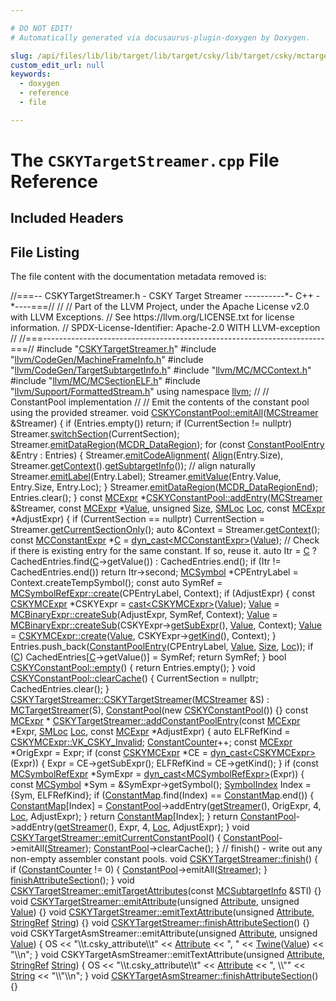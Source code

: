 ```yaml
---

# DO NOT EDIT!
# Automatically generated via docusaurus-plugin-doxygen by Doxygen.

slug: /api/files/lib/lib/target/lib/target/csky/lib/target/csky/mctargetdesc/cskytargetstreamer-cpp
custom_edit_url: null
keywords:
  - doxygen
  - reference
  - file

---
```





# The `CSKYTargetStreamer.cpp` File Reference

<DoxygenPage pluginConfig={pluginConfig}>



## Included Headers

<IncludesList>
<IncludesListItem
  filePath="CSKYTargetStreamer.h"
  permalink="/docs/api/files/lib/lib/target/lib/target/csky/lib/target/csky/mctargetdesc/cskytargetstreamer-h"
  isLocal="true" />
<IncludesListItem
  filePath="llvm/CodeGen/MachineFrameInfo.h"
  permalink="/docs/api/files/include/include/llvm/include/llvm/codegen/machineframeinfo-h"
  isLocal="true" />
<IncludesListItem
  filePath="llvm/CodeGen/TargetSubtargetInfo.h"
  permalink="/docs/api/files/include/include/llvm/include/llvm/codegen/targetsubtargetinfo-h"
  isLocal="true" />
<IncludesListItem
  filePath="llvm/MC/MCContext.h"
  permalink="/docs/api/files/include/include/llvm/include/llvm/mc/mccontext-h"
  isLocal="true" />
<IncludesListItem
  filePath="llvm/MC/MCSectionELF.h"
  permalink="/docs/api/files/include/include/llvm/include/llvm/mc/mcsectionelf-h"
  isLocal="true" />
<IncludesListItem
  filePath="llvm/Support/FormattedStream.h"
  permalink="/docs/api/files/include/include/llvm/include/llvm/support/formattedstream-h"
  isLocal="true" />
</IncludesList>


## File Listing

The file content with the documentation metadata removed is:

<ProgramListing>

<Link id="l00001" /><CodeLine lineNumber="1"><span class="doxyHighlightComment">//===-- CSKYTargetStreamer.h - CSKY Target Streamer ----------&#42;- C++ -&#42;----===//</span></CodeLine>
<Link id="l00002" /><CodeLine lineNumber="2"><span class="doxyHighlightComment">//</span></CodeLine>
<Link id="l00003" /><CodeLine lineNumber="3"><span class="doxyHighlightComment">// Part of the LLVM Project, under the Apache License v2.0 with LLVM Exceptions.</span></CodeLine>
<Link id="l00004" /><CodeLine lineNumber="4"><span class="doxyHighlightComment">// See https://llvm.org/LICENSE.txt for license information.</span></CodeLine>
<Link id="l00005" /><CodeLine lineNumber="5"><span class="doxyHighlightComment">// SPDX-License-Identifier: Apache-2.0 WITH LLVM-exception</span></CodeLine>
<Link id="l00006" /><CodeLine lineNumber="6"><span class="doxyHighlightComment">//</span></CodeLine>
<Link id="l00007" /><CodeLine lineNumber="7"><span class="doxyHighlightComment">//===----------------------------------------------------------------------===//</span></CodeLine>
<Link id="l00008" /><CodeLine lineNumber="8"></CodeLine>
<Link id="l00009" /><CodeLine lineNumber="9"><span class="doxyHighlightPreprocessor">#include &quot;<a href="/docs/api/files/lib/lib/target/lib/target/csky/lib/target/csky/mctargetdesc/cskytargetstreamer-h">CSKYTargetStreamer.h</a>&quot;</span></CodeLine>
<Link id="l00010" /><CodeLine lineNumber="10"><span class="doxyHighlightPreprocessor">#include &quot;<a href="/docs/api/files/include/include/llvm/include/llvm/codegen/machineframeinfo-h">llvm/CodeGen/MachineFrameInfo.h</a>&quot;</span></CodeLine>
<Link id="l00011" /><CodeLine lineNumber="11"><span class="doxyHighlightPreprocessor">#include &quot;<a href="/docs/api/files/include/include/llvm/include/llvm/codegen/targetsubtargetinfo-h">llvm/CodeGen/TargetSubtargetInfo.h</a>&quot;</span></CodeLine>
<Link id="l00012" /><CodeLine lineNumber="12"><span class="doxyHighlightPreprocessor">#include &quot;<a href="/docs/api/files/include/include/llvm/include/llvm/mc/mccontext-h">llvm/MC/MCContext.h</a>&quot;</span></CodeLine>
<Link id="l00013" /><CodeLine lineNumber="13"><span class="doxyHighlightPreprocessor">#include &quot;<a href="/docs/api/files/include/include/llvm/include/llvm/mc/mcsectionelf-h">llvm/MC/MCSectionELF.h</a>&quot;</span></CodeLine>
<Link id="l00014" /><CodeLine lineNumber="14"><span class="doxyHighlightPreprocessor">#include &quot;<a href="/docs/api/files/include/include/llvm/include/llvm/support/formattedstream-h">llvm/Support/FormattedStream.h</a>&quot;</span></CodeLine>
<Link id="l00015" /><CodeLine lineNumber="15"></CodeLine>
<Link id="l00016" /><CodeLine lineNumber="16"><span class="doxyHighlightKeyword">using namespace </span><span class="doxyHighlight"><a href="/docs/api/namespaces/llvm">llvm</a>;</span></CodeLine>
<Link id="l00017" /><CodeLine lineNumber="17"></CodeLine>
<Link id="l00018" /><CodeLine lineNumber="18"><span class="doxyHighlightComment">//</span></CodeLine>
<Link id="l00019" /><CodeLine lineNumber="19"><span class="doxyHighlightComment">// ConstantPool implementation</span></CodeLine>
<Link id="l00020" /><CodeLine lineNumber="20"><span class="doxyHighlightComment">//</span></CodeLine>
<Link id="l00021" /><CodeLine lineNumber="21"><span class="doxyHighlightComment">// Emit the contents of the constant pool using the provided streamer.</span></CodeLine>
<Link id="l00022" /><CodeLine lineNumber="22" lineLink="/docs/api/classes/llvm/cskyconstantpool/#a504a7be63300c2c61d79be758524a433"><span class="doxyHighlightKeywordType">void</span><span class="doxyHighlight"> <a href="/docs/api/classes/llvm/cskyconstantpool/#a504a7be63300c2c61d79be758524a433">CSKYConstantPool::emitAll</a>(<a href="/docs/api/classes/llvm/mcstreamer">MCStreamer</a> &amp;Streamer) &#123;</span></CodeLine>
<Link id="l00023" /><CodeLine lineNumber="23"><span class="doxyHighlight">  </span><span class="doxyHighlightKeywordFlow">if</span><span class="doxyHighlight"> (Entries.empty())</span></CodeLine>
<Link id="l00024" /><CodeLine lineNumber="24"><span class="doxyHighlight">    </span><span class="doxyHighlightKeywordFlow">return</span><span class="doxyHighlight">;</span></CodeLine>
<Link id="l00025" /><CodeLine lineNumber="25"></CodeLine>
<Link id="l00026" /><CodeLine lineNumber="26"><span class="doxyHighlight">  </span><span class="doxyHighlightKeywordFlow">if</span><span class="doxyHighlight"> (CurrentSection != </span><span class="doxyHighlightKeyword">nullptr</span><span class="doxyHighlight">)</span></CodeLine>
<Link id="l00027" /><CodeLine lineNumber="27"><span class="doxyHighlight">    Streamer.<a href="/docs/api/classes/llvm/mcstreamer/#ac4f84451dc4abc997c960d484953b1d2">switchSection</a>(CurrentSection);</span></CodeLine>
<Link id="l00028" /><CodeLine lineNumber="28"></CodeLine>
<Link id="l00029" /><CodeLine lineNumber="29"><span class="doxyHighlight">  Streamer.<a href="/docs/api/classes/llvm/mcstreamer/#ab93cbe98a85c26f4749096e5fecca2f5">emitDataRegion</a>(<a href="/docs/api/namespaces/llvm/#a515cb4eba75abc2f0e9dbfffb0137008a05d6258eaccbe86ca4c18e36910fda79">MCDR&#95;DataRegion</a>);</span></CodeLine>
<Link id="l00030" /><CodeLine lineNumber="30"><span class="doxyHighlight">  </span><span class="doxyHighlightKeywordFlow">for</span><span class="doxyHighlight"> (</span><span class="doxyHighlightKeyword">const</span><span class="doxyHighlight"> <a href="/docs/api/structs/llvm/constantpoolentry">ConstantPoolEntry</a> &amp;Entry : Entries) &#123;</span></CodeLine>
<Link id="l00031" /><CodeLine lineNumber="31"><span class="doxyHighlight">    Streamer.<a href="/docs/api/classes/llvm/mcstreamer/#aa1dcf543ae68792dfaabeaa31f4ddef2">emitCodeAlignment</a>(</span></CodeLine>
<Link id="l00032" /><CodeLine lineNumber="32"><span class="doxyHighlight">        <a href="/docs/api/structs/llvm/align">Align</a>(Entry.Size),</span></CodeLine>
<Link id="l00033" /><CodeLine lineNumber="33"><span class="doxyHighlight">        Streamer.<a href="/docs/api/classes/llvm/mcstreamer/#a61c979932b890df773ce75013b76708b">getContext</a>().<a href="/docs/api/classes/llvm/mccontext/#afbcf25f6a20ef3f5197a782bf7e55d55">getSubtargetInfo</a>()); </span><span class="doxyHighlightComment">// align naturally</span></CodeLine>
<Link id="l00034" /><CodeLine lineNumber="34"><span class="doxyHighlight">    Streamer.<a href="/docs/api/classes/llvm/mcstreamer/#a822ae1a4f19b7b00a297a100749f9b8a">emitLabel</a>(Entry.Label);</span></CodeLine>
<Link id="l00035" /><CodeLine lineNumber="35"><span class="doxyHighlight">    Streamer.<a href="/docs/api/classes/llvm/mcstreamer/#a7833630c617e5943c0a41755f5d4bdcf">emitValue</a>(Entry.Value, Entry.Size, Entry.Loc);</span></CodeLine>
<Link id="l00036" /><CodeLine lineNumber="36"><span class="doxyHighlight">  &#125;</span></CodeLine>
<Link id="l00037" /><CodeLine lineNumber="37"><span class="doxyHighlight">  Streamer.<a href="/docs/api/classes/llvm/mcstreamer/#ab93cbe98a85c26f4749096e5fecca2f5">emitDataRegion</a>(<a href="/docs/api/namespaces/llvm/#a515cb4eba75abc2f0e9dbfffb0137008a0178c9475f859cfd8a0f552b8e22f412">MCDR&#95;DataRegionEnd</a>);</span></CodeLine>
<Link id="l00038" /><CodeLine lineNumber="38"><span class="doxyHighlight">  Entries.clear();</span></CodeLine>
<Link id="l00039" /><CodeLine lineNumber="39"><span class="doxyHighlight">&#125;</span></CodeLine>
<Link id="l00040" /><CodeLine lineNumber="40"></CodeLine>
<Link id="l00041" /><CodeLine lineNumber="41" lineLink="/docs/api/classes/llvm/cskyconstantpool/#a91eb97e39eb4e9b4befd1914be362617"><span class="doxyHighlightKeyword">const</span><span class="doxyHighlight"> <a href="/docs/api/classes/llvm/mcexpr">MCExpr</a> &#42;<a href="/docs/api/classes/llvm/cskyconstantpool/#a91eb97e39eb4e9b4befd1914be362617">CSKYConstantPool::addEntry</a>(<a href="/docs/api/classes/llvm/mcstreamer">MCStreamer</a> &amp;Streamer,</span></CodeLine>
<Link id="l00042" /><CodeLine lineNumber="42"><span class="doxyHighlight">                                         </span><span class="doxyHighlightKeyword">const</span><span class="doxyHighlight"> <a href="/docs/api/classes/llvm/mcexpr">MCExpr</a> &#42;<a href="/docs/api/classes/llvm/value">Value</a>, </span><span class="doxyHighlightKeywordType">unsigned</span><span class="doxyHighlight"> <a href="/docs/api/files/lib/lib/analysis/inlineorder-cpp/#a7ee6f0cb51c3b9056199e9a0001fe8c3a6f6cb72d544962fa333e2e34ce64f719">Size</a>,</span></CodeLine>
<Link id="l00043" /><CodeLine lineNumber="43"><span class="doxyHighlight">                                         <a href="/docs/api/classes/llvm/smloc">SMLoc</a> <a href="/docs/api/namespaces/llvm/loc">Loc</a>, </span><span class="doxyHighlightKeyword">const</span><span class="doxyHighlight"> <a href="/docs/api/classes/llvm/mcexpr">MCExpr</a> &#42;AdjustExpr) &#123;</span></CodeLine>
<Link id="l00044" /><CodeLine lineNumber="44"><span class="doxyHighlight">  </span><span class="doxyHighlightKeywordFlow">if</span><span class="doxyHighlight"> (CurrentSection == </span><span class="doxyHighlightKeyword">nullptr</span><span class="doxyHighlight">)</span></CodeLine>
<Link id="l00045" /><CodeLine lineNumber="45"><span class="doxyHighlight">    CurrentSection = Streamer.<a href="/docs/api/classes/llvm/mcstreamer/#ae1b3cf074436ef5b527071540e13bd58">getCurrentSectionOnly</a>();</span></CodeLine>
<Link id="l00046" /><CodeLine lineNumber="46"></CodeLine>
<Link id="l00047" /><CodeLine lineNumber="47"><span class="doxyHighlight">  </span><span class="doxyHighlightKeyword">auto</span><span class="doxyHighlight"> &amp;Context = Streamer.<a href="/docs/api/classes/llvm/mcstreamer/#a61c979932b890df773ce75013b76708b">getContext</a>();</span></CodeLine>
<Link id="l00048" /><CodeLine lineNumber="48"></CodeLine>
<Link id="l00049" /><CodeLine lineNumber="49"><span class="doxyHighlight">  </span><span class="doxyHighlightKeyword">const</span><span class="doxyHighlight"> <a href="/docs/api/classes/llvm/mcconstantexpr">MCConstantExpr</a> &#42;<a href="/docs/api/namespaces/llvm/callingconv/#ac6aa1387c4375260e2468eb5a77fdb4cafd841a49aec1539bc88abc8ff9e170fb">C</a> = <a href="/docs/api/namespaces/llvm/#a22eeee01734061ac1b31ccd994c49eef">dyn&#95;cast&lt;MCConstantExpr&gt;</a>(<a href="/docs/api/classes/llvm/value">Value</a>);</span></CodeLine>
<Link id="l00050" /><CodeLine lineNumber="50"></CodeLine>
<Link id="l00051" /><CodeLine lineNumber="51"><span class="doxyHighlight">  </span><span class="doxyHighlightComment">// Check if there is existing entry for the same constant. If so, reuse it.</span></CodeLine>
<Link id="l00052" /><CodeLine lineNumber="52"><span class="doxyHighlight">  </span><span class="doxyHighlightKeyword">auto</span><span class="doxyHighlight"> Itr = <a href="/docs/api/namespaces/llvm/callingconv/#ac6aa1387c4375260e2468eb5a77fdb4cafd841a49aec1539bc88abc8ff9e170fb">C</a> ? CachedEntries.find(<a href="/docs/api/namespaces/llvm/callingconv/#ac6aa1387c4375260e2468eb5a77fdb4cafd841a49aec1539bc88abc8ff9e170fb">C</a>-&gt;getValue()) : CachedEntries.end();</span></CodeLine>
<Link id="l00053" /><CodeLine lineNumber="53"><span class="doxyHighlight">  </span><span class="doxyHighlightKeywordFlow">if</span><span class="doxyHighlight"> (Itr != CachedEntries.end())</span></CodeLine>
<Link id="l00054" /><CodeLine lineNumber="54"><span class="doxyHighlight">    </span><span class="doxyHighlightKeywordFlow">return</span><span class="doxyHighlight"> Itr-&gt;second;</span></CodeLine>
<Link id="l00055" /><CodeLine lineNumber="55"></CodeLine>
<Link id="l00056" /><CodeLine lineNumber="56"><span class="doxyHighlight">  <a href="/docs/api/classes/llvm/mcsymbol">MCSymbol</a> &#42;CPEntryLabel = Context.createTempSymbol();</span></CodeLine>
<Link id="l00057" /><CodeLine lineNumber="57"><span class="doxyHighlight">  </span><span class="doxyHighlightKeyword">const</span><span class="doxyHighlight"> </span><span class="doxyHighlightKeyword">auto</span><span class="doxyHighlight"> SymRef = <a href="/docs/api/classes/llvm/mcsymbolrefexpr/#a9914b597552aa4b4bcbb8acaa04d632a">MCSymbolRefExpr::create</a>(CPEntryLabel, Context);</span></CodeLine>
<Link id="l00058" /><CodeLine lineNumber="58"></CodeLine>
<Link id="l00059" /><CodeLine lineNumber="59"><span class="doxyHighlight">  </span><span class="doxyHighlightKeywordFlow">if</span><span class="doxyHighlight"> (AdjustExpr) &#123;</span></CodeLine>
<Link id="l00060" /><CodeLine lineNumber="60"><span class="doxyHighlight">    </span><span class="doxyHighlightKeyword">const</span><span class="doxyHighlight"> <a href="/docs/api/classes/llvm/cskymcexpr">CSKYMCExpr</a> &#42;CSKYExpr = <a href="/docs/api/namespaces/llvm/#ac4fc845f5ed92de63cd4474f128f5fc5">cast&lt;CSKYMCExpr&gt;</a>(<a href="/docs/api/classes/llvm/value">Value</a>);</span></CodeLine>
<Link id="l00061" /><CodeLine lineNumber="61"></CodeLine>
<Link id="l00062" /><CodeLine lineNumber="62"><span class="doxyHighlight">    <a href="/docs/api/classes/llvm/value">Value</a> = <a href="/docs/api/classes/llvm/mcbinaryexpr/#af766134165065939f49fb0662c246f66">MCBinaryExpr::createSub</a>(AdjustExpr, SymRef, Context);</span></CodeLine>
<Link id="l00063" /><CodeLine lineNumber="63"><span class="doxyHighlight">    <a href="/docs/api/classes/llvm/value">Value</a> = <a href="/docs/api/classes/llvm/mcbinaryexpr/#af766134165065939f49fb0662c246f66">MCBinaryExpr::createSub</a>(CSKYExpr-&gt;<a href="/docs/api/classes/llvm/cskymcexpr/#a3e7002ae048cb2d37863aabccc80c3a8">getSubExpr</a>(), <a href="/docs/api/classes/llvm/value">Value</a>, Context);</span></CodeLine>
<Link id="l00064" /><CodeLine lineNumber="64"><span class="doxyHighlight">    <a href="/docs/api/classes/llvm/value">Value</a> = <a href="/docs/api/classes/llvm/cskymcexpr/#a518604e41db2d171b48aca08cf75f8c1">CSKYMCExpr::create</a>(<a href="/docs/api/classes/llvm/value">Value</a>, CSKYExpr-&gt;<a href="/docs/api/classes/llvm/cskymcexpr/#ae2988ac0d4593937162372c8b40a7d54">getKind</a>(), Context);</span></CodeLine>
<Link id="l00065" /><CodeLine lineNumber="65"><span class="doxyHighlight">  &#125;</span></CodeLine>
<Link id="l00066" /><CodeLine lineNumber="66"></CodeLine>
<Link id="l00067" /><CodeLine lineNumber="67"><span class="doxyHighlight">  Entries.push&#95;back(<a href="/docs/api/structs/llvm/constantpoolentry">ConstantPoolEntry</a>(CPEntryLabel, <a href="/docs/api/classes/llvm/value">Value</a>, <a href="/docs/api/files/lib/lib/analysis/inlineorder-cpp/#a7ee6f0cb51c3b9056199e9a0001fe8c3a6f6cb72d544962fa333e2e34ce64f719">Size</a>, <a href="/docs/api/namespaces/llvm/loc">Loc</a>));</span></CodeLine>
<Link id="l00068" /><CodeLine lineNumber="68"></CodeLine>
<Link id="l00069" /><CodeLine lineNumber="69"><span class="doxyHighlight">  </span><span class="doxyHighlightKeywordFlow">if</span><span class="doxyHighlight"> (<a href="/docs/api/namespaces/llvm/callingconv/#ac6aa1387c4375260e2468eb5a77fdb4cafd841a49aec1539bc88abc8ff9e170fb">C</a>)</span></CodeLine>
<Link id="l00070" /><CodeLine lineNumber="70"><span class="doxyHighlight">    CachedEntries&#91;<a href="/docs/api/namespaces/llvm/callingconv/#ac6aa1387c4375260e2468eb5a77fdb4cafd841a49aec1539bc88abc8ff9e170fb">C</a>-&gt;getValue()&#93; = SymRef;</span></CodeLine>
<Link id="l00071" /><CodeLine lineNumber="71"><span class="doxyHighlight">  </span><span class="doxyHighlightKeywordFlow">return</span><span class="doxyHighlight"> SymRef;</span></CodeLine>
<Link id="l00072" /><CodeLine lineNumber="72"><span class="doxyHighlight">&#125;</span></CodeLine>
<Link id="l00073" /><CodeLine lineNumber="73"></CodeLine>
<Link id="l00074" /><CodeLine lineNumber="74" lineLink="/docs/api/classes/llvm/cskyconstantpool/#a7f75c8784fe9decc62e9a90e0d266b3f"><span class="doxyHighlightKeywordType">bool</span><span class="doxyHighlight"> <a href="/docs/api/classes/llvm/cskyconstantpool/#a7f75c8784fe9decc62e9a90e0d266b3f">CSKYConstantPool::empty</a>() &#123; </span><span class="doxyHighlightKeywordFlow">return</span><span class="doxyHighlight"> Entries.empty(); &#125;</span></CodeLine>
<Link id="l00075" /><CodeLine lineNumber="75"></CodeLine>
<Link id="l00076" /><CodeLine lineNumber="76" lineLink="/docs/api/classes/llvm/cskyconstantpool/#a033a9c516df697809b724bae1f94e155"><span class="doxyHighlightKeywordType">void</span><span class="doxyHighlight"> <a href="/docs/api/classes/llvm/cskyconstantpool/#a033a9c516df697809b724bae1f94e155">CSKYConstantPool::clearCache</a>() &#123;</span></CodeLine>
<Link id="l00077" /><CodeLine lineNumber="77"><span class="doxyHighlight">  CurrentSection = </span><span class="doxyHighlightKeyword">nullptr</span><span class="doxyHighlight">;</span></CodeLine>
<Link id="l00078" /><CodeLine lineNumber="78"><span class="doxyHighlight">  CachedEntries.clear();</span></CodeLine>
<Link id="l00079" /><CodeLine lineNumber="79"><span class="doxyHighlight">&#125;</span></CodeLine>
<Link id="l00080" /><CodeLine lineNumber="80"></CodeLine>
<Link id="l00081" /><CodeLine lineNumber="81" lineLink="/docs/api/classes/llvm/cskytargetstreamer/#aa20779add2d52031ba64f04f41935bb6"><span class="doxyHighlight"><a href="/docs/api/classes/llvm/cskytargetstreamer/#aa20779add2d52031ba64f04f41935bb6">CSKYTargetStreamer::CSKYTargetStreamer</a>(<a href="/docs/api/classes/llvm/mcstreamer">MCStreamer</a> &amp;S)</span></CodeLine>
<Link id="l00082" /><CodeLine lineNumber="82"><span class="doxyHighlight">    : <a href="/docs/api/classes/llvm/mctargetstreamer/#acfff4f9a518231ee043200a694fcbafa">MCTargetStreamer</a>(S), <a href="/docs/api/classes/llvm/cskytargetstreamer/#a8aba6828c1961124ccbab5a45c139fd5">ConstantPool</a>(new <a href="/docs/api/classes/llvm/cskyconstantpool">CSKYConstantPool</a>()) &#123;&#125;</span></CodeLine>
<Link id="l00083" /><CodeLine lineNumber="83"></CodeLine>
<Link id="l00084" /><CodeLine lineNumber="84"><span class="doxyHighlightKeyword">const</span><span class="doxyHighlight"> <a href="/docs/api/classes/llvm/mcexpr">MCExpr</a> &#42;</span></CodeLine>
<Link id="l00085" /><CodeLine lineNumber="85" lineLink="/docs/api/classes/llvm/cskytargetstreamer/#a7a30e46a787d5dbca4fc50093cb02a90"><span class="doxyHighlight"><a href="/docs/api/classes/llvm/cskytargetstreamer/#a7a30e46a787d5dbca4fc50093cb02a90">CSKYTargetStreamer::addConstantPoolEntry</a>(</span><span class="doxyHighlightKeyword">const</span><span class="doxyHighlight"> <a href="/docs/api/classes/llvm/mcexpr">MCExpr</a> &#42;Expr, <a href="/docs/api/classes/llvm/smloc">SMLoc</a> <a href="/docs/api/namespaces/llvm/loc">Loc</a>,</span></CodeLine>
<Link id="l00086" /><CodeLine lineNumber="86"><span class="doxyHighlight">                                         </span><span class="doxyHighlightKeyword">const</span><span class="doxyHighlight"> <a href="/docs/api/classes/llvm/mcexpr">MCExpr</a> &#42;AdjustExpr) &#123;</span></CodeLine>
<Link id="l00087" /><CodeLine lineNumber="87"><span class="doxyHighlight">  </span><span class="doxyHighlightKeyword">auto</span><span class="doxyHighlight"> ELFRefKind = <a href="/docs/api/classes/llvm/cskymcexpr/#a93a07cb47b5fa9cdb2cc05126cd3d56da66fb2f24f44a694e25256f7d90a845c7">CSKYMCExpr::VK&#95;CSKY&#95;Invalid</a>;</span></CodeLine>
<Link id="l00088" /><CodeLine lineNumber="88"><span class="doxyHighlight">  <a href="/docs/api/classes/llvm/cskytargetstreamer/#a23a833b2f661175c574cf0b5c62e7803">ConstantCounter</a>++;</span></CodeLine>
<Link id="l00089" /><CodeLine lineNumber="89"></CodeLine>
<Link id="l00090" /><CodeLine lineNumber="90"><span class="doxyHighlight">  </span><span class="doxyHighlightKeyword">const</span><span class="doxyHighlight"> <a href="/docs/api/classes/llvm/mcexpr">MCExpr</a> &#42;OrigExpr = Expr;</span></CodeLine>
<Link id="l00091" /><CodeLine lineNumber="91"></CodeLine>
<Link id="l00092" /><CodeLine lineNumber="92"><span class="doxyHighlight">  </span><span class="doxyHighlightKeywordFlow">if</span><span class="doxyHighlight"> (</span><span class="doxyHighlightKeyword">const</span><span class="doxyHighlight"> <a href="/docs/api/classes/llvm/cskymcexpr">CSKYMCExpr</a> &#42;CE = <a href="/docs/api/namespaces/llvm/#a22eeee01734061ac1b31ccd994c49eef">dyn&#95;cast&lt;CSKYMCExpr&gt;</a>(Expr)) &#123;</span></CodeLine>
<Link id="l00093" /><CodeLine lineNumber="93"><span class="doxyHighlight">    Expr = CE-&gt;getSubExpr();</span></CodeLine>
<Link id="l00094" /><CodeLine lineNumber="94"><span class="doxyHighlight">    ELFRefKind = CE-&gt;getKind();</span></CodeLine>
<Link id="l00095" /><CodeLine lineNumber="95"><span class="doxyHighlight">  &#125;</span></CodeLine>
<Link id="l00096" /><CodeLine lineNumber="96"></CodeLine>
<Link id="l00097" /><CodeLine lineNumber="97"><span class="doxyHighlight">  </span><span class="doxyHighlightKeywordFlow">if</span><span class="doxyHighlight"> (</span><span class="doxyHighlightKeyword">const</span><span class="doxyHighlight"> <a href="/docs/api/classes/llvm/mcsymbolrefexpr">MCSymbolRefExpr</a> &#42;SymExpr = <a href="/docs/api/namespaces/llvm/#a22eeee01734061ac1b31ccd994c49eef">dyn&#95;cast&lt;MCSymbolRefExpr&gt;</a>(Expr)) &#123;</span></CodeLine>
<Link id="l00098" /><CodeLine lineNumber="98"><span class="doxyHighlight">    </span><span class="doxyHighlightKeyword">const</span><span class="doxyHighlight"> <a href="/docs/api/classes/llvm/mcsymbol">MCSymbol</a> &#42;Sym = &amp;SymExpr-&gt;getSymbol();</span></CodeLine>
<Link id="l00099" /><CodeLine lineNumber="99"></CodeLine>
<Link id="l00100" /><CodeLine lineNumber="100"><span class="doxyHighlight">    <a href="/docs/api/structs/llvm/cskytargetstreamer/symbolindex">SymbolIndex</a> Index = &#123;Sym, ELFRefKind&#125;;</span></CodeLine>
<Link id="l00101" /><CodeLine lineNumber="101"></CodeLine>
<Link id="l00102" /><CodeLine lineNumber="102"><span class="doxyHighlight">    </span><span class="doxyHighlightKeywordFlow">if</span><span class="doxyHighlight"> (<a href="/docs/api/classes/llvm/cskytargetstreamer/#a33631a64055d656e13fb58da20eed4c1">ConstantMap</a>.find(Index) == <a href="/docs/api/classes/llvm/cskytargetstreamer/#a33631a64055d656e13fb58da20eed4c1">ConstantMap</a>.end()) &#123;</span></CodeLine>
<Link id="l00103" /><CodeLine lineNumber="103"><span class="doxyHighlight">      <a href="/docs/api/classes/llvm/cskytargetstreamer/#a33631a64055d656e13fb58da20eed4c1">ConstantMap</a>&#91;Index&#93; =</span></CodeLine>
<Link id="l00104" /><CodeLine lineNumber="104"><span class="doxyHighlight">          <a href="/docs/api/classes/llvm/cskytargetstreamer/#a8aba6828c1961124ccbab5a45c139fd5">ConstantPool</a>-&gt;addEntry(<a href="/docs/api/classes/llvm/mctargetstreamer/#aae0550266742eb14bea527b1e6f6300a">getStreamer</a>(), OrigExpr, 4, <a href="/docs/api/namespaces/llvm/loc">Loc</a>, AdjustExpr);</span></CodeLine>
<Link id="l00105" /><CodeLine lineNumber="105"><span class="doxyHighlight">    &#125;</span></CodeLine>
<Link id="l00106" /><CodeLine lineNumber="106"><span class="doxyHighlight">    </span><span class="doxyHighlightKeywordFlow">return</span><span class="doxyHighlight"> <a href="/docs/api/classes/llvm/cskytargetstreamer/#a33631a64055d656e13fb58da20eed4c1">ConstantMap</a>&#91;Index&#93;;</span></CodeLine>
<Link id="l00107" /><CodeLine lineNumber="107"><span class="doxyHighlight">  &#125;</span></CodeLine>
<Link id="l00108" /><CodeLine lineNumber="108"></CodeLine>
<Link id="l00109" /><CodeLine lineNumber="109"><span class="doxyHighlight">  </span><span class="doxyHighlightKeywordFlow">return</span><span class="doxyHighlight"> <a href="/docs/api/classes/llvm/cskytargetstreamer/#a8aba6828c1961124ccbab5a45c139fd5">ConstantPool</a>-&gt;addEntry(<a href="/docs/api/classes/llvm/mctargetstreamer/#aae0550266742eb14bea527b1e6f6300a">getStreamer</a>(), Expr, 4, <a href="/docs/api/namespaces/llvm/loc">Loc</a>, AdjustExpr);</span></CodeLine>
<Link id="l00110" /><CodeLine lineNumber="110"><span class="doxyHighlight">&#125;</span></CodeLine>
<Link id="l00111" /><CodeLine lineNumber="111"></CodeLine>
<Link id="l00112" /><CodeLine lineNumber="112" lineLink="/docs/api/classes/llvm/cskytargetstreamer/#a8c1576c5b87cec489d5fef064d47fb6f"><span class="doxyHighlightKeywordType">void</span><span class="doxyHighlight"> <a href="/docs/api/classes/llvm/cskytargetstreamer/#a8c1576c5b87cec489d5fef064d47fb6f">CSKYTargetStreamer::emitCurrentConstantPool</a>() &#123;</span></CodeLine>
<Link id="l00113" /><CodeLine lineNumber="113"><span class="doxyHighlight">  <a href="/docs/api/classes/llvm/cskytargetstreamer/#a8aba6828c1961124ccbab5a45c139fd5">ConstantPool</a>-&gt;emitAll(<a href="/docs/api/classes/llvm/mctargetstreamer/#ac5c639960b526c507f505f9e3ebb915d">Streamer</a>);</span></CodeLine>
<Link id="l00114" /><CodeLine lineNumber="114"><span class="doxyHighlight">  <a href="/docs/api/classes/llvm/cskytargetstreamer/#a8aba6828c1961124ccbab5a45c139fd5">ConstantPool</a>-&gt;clearCache();</span></CodeLine>
<Link id="l00115" /><CodeLine lineNumber="115"><span class="doxyHighlight">&#125;</span></CodeLine>
<Link id="l00116" /><CodeLine lineNumber="116"></CodeLine>
<Link id="l00117" /><CodeLine lineNumber="117"><span class="doxyHighlightComment">// finish() - write out any non-empty assembler constant pools.</span></CodeLine>
<Link id="l00118" /><CodeLine lineNumber="118" lineLink="/docs/api/classes/llvm/cskytargetstreamer/#a6dfbe3bc9303d7f53056aa705b6fe4e9"><span class="doxyHighlightKeywordType">void</span><span class="doxyHighlight"> <a href="/docs/api/classes/llvm/cskytargetstreamer/#a6dfbe3bc9303d7f53056aa705b6fe4e9">CSKYTargetStreamer::finish</a>() &#123;</span></CodeLine>
<Link id="l00119" /><CodeLine lineNumber="119"><span class="doxyHighlight">  </span><span class="doxyHighlightKeywordFlow">if</span><span class="doxyHighlight"> (<a href="/docs/api/classes/llvm/cskytargetstreamer/#a23a833b2f661175c574cf0b5c62e7803">ConstantCounter</a> != 0) &#123;</span></CodeLine>
<Link id="l00120" /><CodeLine lineNumber="120"><span class="doxyHighlight">    <a href="/docs/api/classes/llvm/cskytargetstreamer/#a8aba6828c1961124ccbab5a45c139fd5">ConstantPool</a>-&gt;emitAll(<a href="/docs/api/classes/llvm/mctargetstreamer/#ac5c639960b526c507f505f9e3ebb915d">Streamer</a>);</span></CodeLine>
<Link id="l00121" /><CodeLine lineNumber="121"><span class="doxyHighlight">  &#125;</span></CodeLine>
<Link id="l00122" /><CodeLine lineNumber="122"></CodeLine>
<Link id="l00123" /><CodeLine lineNumber="123"><span class="doxyHighlight">  <a href="/docs/api/classes/llvm/cskytargetstreamer/#a9b8ed36dbfc4b00cecc753bee4a38093">finishAttributeSection</a>();</span></CodeLine>
<Link id="l00124" /><CodeLine lineNumber="124"><span class="doxyHighlight">&#125;</span></CodeLine>
<Link id="l00125" /><CodeLine lineNumber="125"></CodeLine>
<Link id="l00126" /><CodeLine lineNumber="126" lineLink="/docs/api/classes/llvm/cskytargetstreamer/#a1b2c5f0598702c8562fab36a7ecc9af6"><span class="doxyHighlightKeywordType">void</span><span class="doxyHighlight"> <a href="/docs/api/classes/llvm/cskytargetstreamer/#a1b2c5f0598702c8562fab36a7ecc9af6">CSKYTargetStreamer::emitTargetAttributes</a>(</span><span class="doxyHighlightKeyword">const</span><span class="doxyHighlight"> <a href="/docs/api/classes/llvm/mcsubtargetinfo">MCSubtargetInfo</a> &amp;STI) &#123;&#125;</span></CodeLine>
<Link id="l00127" /><CodeLine lineNumber="127"></CodeLine>
<Link id="l00128" /><CodeLine lineNumber="128" lineLink="/docs/api/classes/llvm/cskytargetstreamer/#ae5525ad63fd8665145aac7402e5a8752"><span class="doxyHighlightKeywordType">void</span><span class="doxyHighlight"> <a href="/docs/api/classes/llvm/cskytargetstreamer/#ae5525ad63fd8665145aac7402e5a8752">CSKYTargetStreamer::emitAttribute</a>(</span><span class="doxyHighlightKeywordType">unsigned</span><span class="doxyHighlight"> <a href="/docs/api/classes/llvm/attribute">Attribute</a>, </span><span class="doxyHighlightKeywordType">unsigned</span><span class="doxyHighlight"> <a href="/docs/api/classes/llvm/value">Value</a>) &#123;&#125;</span></CodeLine>
<Link id="l00129" /><CodeLine lineNumber="129" lineLink="/docs/api/classes/llvm/cskytargetstreamer/#a012beda74496bdc153ba6a807b3e1508"><span class="doxyHighlightKeywordType">void</span><span class="doxyHighlight"> <a href="/docs/api/classes/llvm/cskytargetstreamer/#a012beda74496bdc153ba6a807b3e1508">CSKYTargetStreamer::emitTextAttribute</a>(</span><span class="doxyHighlightKeywordType">unsigned</span><span class="doxyHighlight"> <a href="/docs/api/classes/llvm/attribute">Attribute</a>,</span></CodeLine>
<Link id="l00130" /><CodeLine lineNumber="130"><span class="doxyHighlight">                                           <a href="/docs/api/classes/llvm/stringref">StringRef</a> <a href="/docs/api/namespaces/llvm/#ac226f3d2b9ca090171a8e0a8cb92c343a27118326006d3829667a400ad23d5d98">String</a>) &#123;&#125;</span></CodeLine>
<Link id="l00131" /><CodeLine lineNumber="131" lineLink="/docs/api/classes/llvm/cskytargetstreamer/#a9b8ed36dbfc4b00cecc753bee4a38093"><span class="doxyHighlightKeywordType">void</span><span class="doxyHighlight"> <a href="/docs/api/classes/llvm/cskytargetstreamer/#a9b8ed36dbfc4b00cecc753bee4a38093">CSKYTargetStreamer::finishAttributeSection</a>() &#123;&#125;</span></CodeLine>
<Link id="l00132" /><CodeLine lineNumber="132"></CodeLine>
<Link id="l00133" /><CodeLine lineNumber="133"><span class="doxyHighlightKeywordType">void</span><span class="doxyHighlight"> CSKYTargetAsmStreamer::emitAttribute(</span><span class="doxyHighlightKeywordType">unsigned</span><span class="doxyHighlight"> <a href="/docs/api/classes/llvm/attribute">Attribute</a>, </span><span class="doxyHighlightKeywordType">unsigned</span><span class="doxyHighlight"> <a href="/docs/api/classes/llvm/value">Value</a>) &#123;</span></CodeLine>
<Link id="l00134" /><CodeLine lineNumber="134"><span class="doxyHighlight">  OS &lt;&lt; </span><span class="doxyHighlightStringLiteral">&quot;\\t.csky&#95;attribute\\t&quot;</span><span class="doxyHighlight"> &lt;&lt; <a href="/docs/api/classes/llvm/attribute">Attribute</a> &lt;&lt; </span><span class="doxyHighlightStringLiteral">&quot;, &quot;</span><span class="doxyHighlight"> &lt;&lt; <a href="/docs/api/classes/llvm/twine">Twine</a>(<a href="/docs/api/classes/llvm/value">Value</a>) &lt;&lt; </span><span class="doxyHighlightStringLiteral">&quot;\\n&quot;</span><span class="doxyHighlight">;</span></CodeLine>
<Link id="l00135" /><CodeLine lineNumber="135"><span class="doxyHighlight">&#125;</span></CodeLine>
<Link id="l00136" /><CodeLine lineNumber="136"></CodeLine>
<Link id="l00137" /><CodeLine lineNumber="137"><span class="doxyHighlightKeywordType">void</span><span class="doxyHighlight"> CSKYTargetAsmStreamer::emitTextAttribute(</span><span class="doxyHighlightKeywordType">unsigned</span><span class="doxyHighlight"> <a href="/docs/api/classes/llvm/attribute">Attribute</a>,</span></CodeLine>
<Link id="l00138" /><CodeLine lineNumber="138"><span class="doxyHighlight">                                              <a href="/docs/api/classes/llvm/stringref">StringRef</a> <a href="/docs/api/namespaces/llvm/#ac226f3d2b9ca090171a8e0a8cb92c343a27118326006d3829667a400ad23d5d98">String</a>) &#123;</span></CodeLine>
<Link id="l00139" /><CodeLine lineNumber="139"><span class="doxyHighlight">  OS &lt;&lt; </span><span class="doxyHighlightStringLiteral">&quot;\\t.csky&#95;attribute\\t&quot;</span><span class="doxyHighlight"> &lt;&lt; <a href="/docs/api/classes/llvm/attribute">Attribute</a> &lt;&lt; </span><span class="doxyHighlightStringLiteral">&quot;, \\&quot;&quot;</span><span class="doxyHighlight"> &lt;&lt; <a href="/docs/api/namespaces/llvm/#ac226f3d2b9ca090171a8e0a8cb92c343a27118326006d3829667a400ad23d5d98">String</a> &lt;&lt; </span><span class="doxyHighlightStringLiteral">&quot;\\&quot;\\n&quot;</span><span class="doxyHighlight">;</span></CodeLine>
<Link id="l00140" /><CodeLine lineNumber="140"><span class="doxyHighlight">&#125;</span></CodeLine>
<Link id="l00141" /><CodeLine lineNumber="141"></CodeLine>
<Link id="l00142" /><CodeLine lineNumber="142"><span class="doxyHighlightKeywordType">void</span><span class="doxyHighlight"> <a href="/docs/api/classes/llvm/cskytargetstreamer/#a9b8ed36dbfc4b00cecc753bee4a38093">CSKYTargetAsmStreamer::finishAttributeSection</a>() &#123;&#125;</span></CodeLine>

</ProgramListing>


</DoxygenPage>
